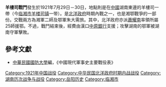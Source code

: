 {{vfd|kvdjcs|date=2022/06/26}}
{{Infobox Military Conflict|
campaign=|
image=|
caption=|
conflict=羊樓司戰鬥|
date=1921年7月29日－30日|
place=[[中國|中國]]湖南湖北兩邊境 |
result=鄂軍敗，（）|
combatant1=湘軍|
combatant2=鄂軍| 
commander1=魯滌平|
commander2=朱大需|
strength1=－|
strength2=萬餘以上|
casualties1=|
casualties2=|
}}
'''羊樓司戰鬥'''發生於1921年7月29日－30日，地點則是在[[中國|中國]]湖南東邊的羊樓司一帶（今[[临湘市|临湘市]][[羊楼司镇|羊楼司镇]]一带）。是[[北洋政府|北洋政府]]時期內戰之一，也是湘鄂戰爭的一部份。交戰兩方為湘軍二師及鄂軍朱大需旅。其中，北洋政府亦派[[蕭耀南|蕭耀南]]率領所屬25師援鄂。不過，戰鬥結束後，經費由漢口[[中原銀行|中原銀行]]支援；攻擊湖南的鄂軍被湖南守軍擊敗。
==參考文獻==
*[[中華民國|中華民國]][[國防大學_(臺灣)|國防大學]]編，《中國現代軍事史主要戰役表》

[[Category:1921年中国战役|Category:1921年中国战役]]
[[Category:中华民国北洋政府时期内战战役|Category:中华民国北洋政府时期内战战役]]
[[Category:湖南历次战争与战役|Category:湖南历次战争与战役]]
[[Category:岳阳历史|Category:岳阳历史]]
[[Category:临湘市|Category:临湘市]]
{{stub}}